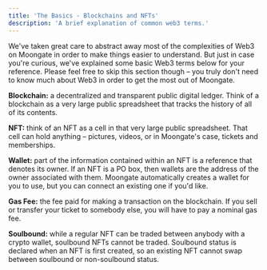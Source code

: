 ```yaml
---
title: 'The Basics - Blockchains and NFTs'
description: 'A brief explanation of common web3 terms.'
---
```


We've taken great care to abstract away most of the complexities of Web3 on Moongate in order to make things easier to understand. 
But just in case you're curious, we've explained some basic Web3 terms below for your reference. Please feel free to skip this section 
though – you truly don't need to know much about Web3 in order to get the most out of Moongate.

**Blockchain:** a decentralized and transparent public digital ledger. Think of a blockchain as a very large public spreadsheet that tracks 
the history of all of its contents.

**NFT:** think of an NFT as a cell in that very large public spreadsheet. That cell can hold anything – pictures, videos, or in Moongate's 
case, tickets and memberships.

**Wallet:** part of the information contained within an NFT is a reference that denotes its owner. If an NFT is a PO box, then wallets 
are the address of the owner associated with them. Moongate automatically creates a wallet for you to use, but you can connect an 
existing one if you'd like.

**Gas Fee:** the fee paid for making a transaction on the blockchain. If you sell or transfer your ticket to somebody else, you will have to 
pay a nominal gas fee.

**Soulbound:** while a regular NFT can be traded between anybody with a crypto wallet, soulbound NFTs cannot be traded. Soulbound status is 
declared when an NFT is first created, so an existing NFT cannot swap between soulbound or non-soulbound status. 